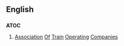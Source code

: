 ==English==

==={{acronym}}===
{{wikipedia|Association of Train Operating Companies}}
'''ATOC'''

# {{context|British|rail transport}} [[association|Association]] [[of|Of]] [[train|Train]] [[operating|Operating]] [[companies|Companies]]